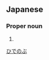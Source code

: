 ==Japanese==
{{ja-kanjitab|英|信}}

===Proper noun===
{{ja-pos|proper|ひでのぶ}}

# {{given name|male|lang=ja}}

[[Category:Japanese male given names|ひでのぶ]]